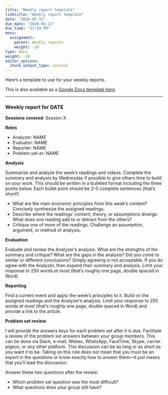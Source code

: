 ```yaml
---
title: "Weekly report template"
linktitle: "Weekly report template"
date: "2020-05-11"
due_date: "2020-05-11"
due_time: "11:59 PM"
menu:
  assignment:
    parent: Weekly reports
    weight: -10
type: docs
weight: -10
editor_options: 
  chunk_output_type: console
---
```


Here's a template to use for your weekly reports. 

This is also available as a [Google Docs template here](https://docs.google.com/document/d/1b7YmpqtlruNqDWxa1Wc16tI6mP_0cqr_a_dp82r2w90/template/preview).

---

### Weekly report for DATE

**Sessions covered**: Session X

**Roles**

- Analyzer: NAME
- Evaluator: NAME
- Reporter: NAME
- Problem set-er: NAME

**Analysis**

Summarize and analyze the week's readings and videos. Complete the summary and analysis by Wednesday if possible to give others time to build on your work. This should be written in a bulleted format including the three points below. Each bullet point should be 2–5 complete sentences (that's short!).

- What are the main economic principles from this week's content? Concisely synthesize the assigned readings.
- Describe where the readings' content, theory, or assumptions diverge. What does one reading add to or detract from the others?
- Critique one of more of the readings. Challenge an assumption, argument, or method of analysis.

**Evaluation**

Evaluate and review the Analyzer's analysis. What are the strengths of the summary and critique? What are the gaps in the analysis? Did you come to similar or different conclusions? Simply agreeing is not acceptable. If you do agree with the Analyzer, then expand their summary and analysis. Limit your response to 250 words *at most* (that's roughly one page, double spaced in Word).

**Reporting**

Find a current event and apply the week's principles to it. Build on the assigned readings and the Analyzer's analysis. Limit your response to 250 words *at most* (that's roughly one page, double spaced in Word) and provide a link to the article.

**Problem set review**

I will provide the answers keys for each problem set after it is due. Facilitate a review of the problem set answers between your group members. This can be done via Slack, e-mail, Webex, WhatsApp, FaceTime, Skype, carrier pigeon, or any other platform. This discussion can be as long or as short as you want it to be. Taking on this role does not mean that you must be an expert in the questions or know exactly how to answer them—it just means that you'll lead the discussion.

Answer these two questions after the review:

- Which problem set question was the most difficult?
- What questions does your group still have?

